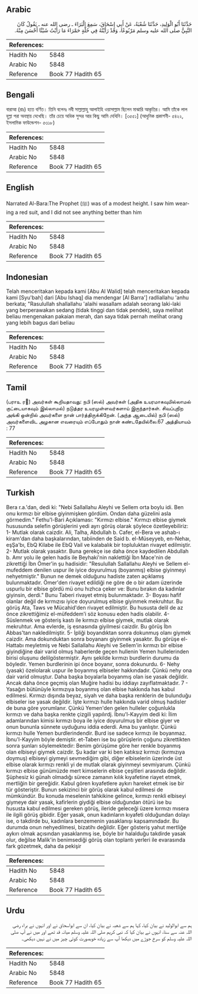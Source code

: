 ## Arabic


<div dir="rtl" lang="ar" style={{fontSize:'larger',backgroundColor:'#f8f9fa',padding:20}}>
حَدَّثَنَا أَبُو الْوَلِيدِ، حَدَّثَنَا شُعْبَةُ، عَنْ أَبِي إِسْحَاقَ، سَمِعَ الْبَرَاءَ ـ رضى الله عنه ـ يَقُولُ كَانَ النَّبِيُّ صلى الله عليه وسلم مَرْبُوعًا، وَقَدْ رَأَيْتُهُ فِي حُلَّةٍ حَمْرَاءَ مَا رَأَيْتُ شَيْئًا أَحْسَنَ مِنْهُ‏.‏
</div>
<div style={{backgroundColor:'#f8f9fa',padding:20, marginBottom: 10}}><table> <thead> <tr> <th>References:</th> <th></th> </tr> </thead> <tbody><tr><td>Hadith No</td><td>5848</td></tr><tr><td>Arabic No</td><td>5848</td></tr><tr><td>Reference</td><td>Book 77 Hadith 65</td></tr></tbody></table></div>

## Bengali


<div dir="ltr" lang="bn" style={{fontSize:'larger',backgroundColor:'#f8f9fa',padding:20}}>
বারাআ (রাঃ) হতে বর্ণিত। তিনি বলেনঃ নবী সাল্লাল্লাহু আলাইহি ওয়াসাল্লাম ছিলেন মাঝারি আকৃতির। আমি তাঁকে লাল হুল্লা পরা অবস্থায় দেখেছি। তাঁর চেয়ে অধিক সুন্দর আর কিছু আমি দেখিনি। [৩৫৫১] (আধুনিক প্রকাশনী- ৫৪২২, ইসলামিক ফাউন্ডেশন- ৫৩১৮)
</div>
<div style={{backgroundColor:'#f8f9fa',padding:20, marginBottom: 10}}><table> <thead> <tr> <th>References:</th> <th></th> </tr> </thead> <tbody><tr><td>Hadith No</td><td>5848</td></tr><tr><td>Arabic No</td><td>5848</td></tr><tr><td>Reference</td><td>Book 77 Hadith 65</td></tr></tbody></table></div>

## English


<div dir="ltr" lang="en" style={{fontSize:'larger',backgroundColor:'#f8f9fa',padding:20}}>
Narrated Al-Bara:The Prophet (ﷺ) was of a modest height. I saw him wearing a red suit, and I did not see anything better than him
</div>
<div style={{backgroundColor:'#f8f9fa',padding:20, marginBottom: 10}}><table> <thead> <tr> <th>References:</th> <th></th> </tr> </thead> <tbody><tr><td>Hadith No</td><td>5848</td></tr><tr><td>Arabic No</td><td>5848</td></tr><tr><td>Reference</td><td>Book 77 Hadith 65</td></tr></tbody></table></div>

## Indonesian


<div dir="ltr" lang="id" style={{fontSize:'larger',backgroundColor:'#f8f9fa',padding:20}}>
Telah menceritakan kepada kami [Abu Al Walid] telah menceritakan kepada kami [Syu'bah] dari [Abu Ishaq] dia mendengar [Al Barra'] radliallahu 'anhu berkata; "Rasulullah shallallahu 'alaihi wasallam adalah seorang laki-laki yang berperawakan sedang (tidak tinggi dan tidak pendek), saya melihat beliau mengenakan pakaian merah, dan saya tidak pernah melihat orang yang lebih bagus dari beliau
</div>
<div style={{backgroundColor:'#f8f9fa',padding:20, marginBottom: 10}}><table> <thead> <tr> <th>References:</th> <th></th> </tr> </thead> <tbody><tr><td>Hadith No</td><td>5848</td></tr><tr><td>Arabic No</td><td>5848</td></tr><tr><td>Reference</td><td>Book 77 Hadith 65</td></tr></tbody></table></div>

## Tamil


<div dir="ltr" lang="ta" style={{fontSize:'larger',backgroundColor:'#f8f9fa',padding:20}}>
(பராஉ ர) அவர்கள் கூறியதாவது: நபி (ஸல்) அவர்கள் (அதிக உயரமாகவுமில்லாமல் குட்டையாகவும் இல்லாமல்) நடுத்தர உயரமுள்ளவர்களாய் இருந்தார்கள். சிவப்புநிற அங்கி ஒன்றில் அவர்களை நான் பார்த்திருக்கிறேன். (அந்த ஆடையில்) நபி (ஸல்) அவர்களைவிட அழகான எவரையும் எப்போதும் நான் கண்டதேயில்லை.67 அத்தியாயம் : 77
</div>
<div style={{backgroundColor:'#f8f9fa',padding:20, marginBottom: 10}}><table> <thead> <tr> <th>References:</th> <th></th> </tr> </thead> <tbody><tr><td>Hadith No</td><td>5848</td></tr><tr><td>Arabic No</td><td>5848</td></tr><tr><td>Reference</td><td>Book 77 Hadith 65</td></tr></tbody></table></div>

## Turkish


<div dir="ltr" lang="tr" style={{fontSize:'larger',backgroundColor:'#f8f9fa',padding:20}}>
Bera r.a.'dan, dedi ki: "Nebi Sallallahu Aleyhi ve Sellem orta boylu idi. Ben onu kırmızı bir elbise giyinmişken gördüm. Ondan daha güzelini asla görmedim." Fethu'l-Bari Açıklaması: "Kırmızı elbise." Kırmızı elbise giymek hususunda selefin görüşlerini yedi ayrı görüş olarak şöylece özetleyebiliriz: 1- Mutlak olarak caizdir. Ali, Talha, Abdullah b. Cafer, el-Bera ve ashab-ı kiram'dan daha başkalarından, tabiinden de Said b. el-Müseyyeb, en-Nehaı, eşŞa'bı, EbQ Kilabe ile EbQ Vail ve kalabalık bir topluluktan rivayet edilmiştir. 2- Mutlak olarak yasaktır. Buna gerekçe ise daha önce kaydedilen Abdullah b. Amr yolu ile gelen hadis ile Beyhaki'nin naklettiği İbn Mace'nin de zikrettiği İbn Ömer'in şu hadisidir: "Resulullah Sallallahu Aleyhi ve Sellem el-mufeddem denilen uspur ile iyice doyurulmuş (boyanmış) elbise giyinmeyi nehyetmiştir." Bunun ne demek olduğunu hadiste zaten açıklamış bulunmaktadır. Ömer'den rivayet edildiği ne göre de o bir adam üzerinde uspurlu bir elbise gördü mü onu hızhca çeker ve: Bunu bırakın da kadınlar giyinsin, derdi." Bunu Taberi rivayet etmiş bulunmaktadır. 3- Boyası hafif olanlar değil de kırmızısı iyice doyurulmuş elbise giyinmek mekruhtur. Bu görüş Ata, Taws ve Mücahid'den rivayet edilmiştir. Bu hususta delil de az önce zikrettiğimiz el-müfeddem'i söz konusu eden hadis olabilir. 4- Süslenmek ve gösteriş kastı ile kırmızı elbise giymek, mutlak olarak mekruhtur. Ama evlerde, iş esnasında giyilmesi caizdir. Bu görüş İbn Abbas'tan nakledilmiştir. 5- İpliği boyandıktan sonra dokunmuş olanı giymek caizdir. Ama dokunduktan sonra boyananı giyinmek yasaktır. Bu görüşe el-Hattabı meyletmiş ve Nebi Sallallahu Aleyhi ve Sellem'in kırmızı bir elbise giyindiğine dair varid olmuş haberlerde geçen hullenin Yemen hullelerinden birisi oluşunu delilgöstermiştir. Aynı şekilde kırmızı burdlerin durumu da böyledir. Yemen burdlerinin ipi önce boyanır, sonra dokunurdu. 6- Nehy (yasak) özelolarak uspur ile boyanmış elbiseler hakkındadır. Çünkü nehy ona dair varid olmuştur. Daha başka boyalarla boyanmış olan ise yasak değildir. Ancak daha önce geçmiş olan Muğire hadisi bu iddiayı zayıflatmaktadır. 7 - Yasağın bütünüyle kırmızıya boyanmış olan elbise hakkında has kabul edilmesi. Kırmızı dışında beyaz, siyah ve daha başka renklerin de bulunduğu elbiseler ise yasak değildir. İşte kırmızı hulle hakkında varid olmuş hadisler de buna göre yorumlanır. Çünkü Yemen'den gelen hulleler çoğunlukla kırmızı ve daha başka renkte çizgili yapılırdj. İbnu'l-Kayyim dedi ki: İlim adamlarından kimisi kırmızı boya ile iyice doyurulmuş bir elbise giyer ve onun bununla sünnete uyduğunu iddia ederdi. Ama bu yanlıştır. Çünkü kırmızı hulle Yemen burdlerindendir. Burd ise sadece kırmızı ile boyanmaz. İbnu'l-Kayyim böyle demiştir. et-Taberı ise bu görüşlerin çoğunu zikrettikten sonra şunları söylemektedir: Benim görüşüme göre her renkle boyanmış olan elbiseyi giymek caizdir. Şu kadar var ki ben katıksız kırmızı (kırmızıya doymuş) elbiseyi giymeyi sevmediğim gibi, diğer elbiselerin üzerinde üst elbise olarak kırmızı renkli yi de mutlak olarak giyinmeyi sevmiyarum. Çünkü kırmızı elbise günümüzde mert kimselerin elbise çeşitleri arasında değildir. Şüphesiz ki günah olmadığı sürece zamanın kılık kıyafetine riayet etmek, mertliğin bir gereğidir. Kabul gören kıyafetlere aykırı hareket etmek ise bir tür gösteriştir. Bunun sekizinci bir görüş olarak kabul edilmesi de mümkündür. Bu konuda meselenin tahkikine gelince, kırmızı renkli elbiseyi giymeye dair yasak, kafirlerin giydiği elbise olduğundan ötürü ise bu hususta kabul edilmesi gereken görüş, ileride geleceği üzere kırmızı mısera ile ilgili görüş gibidir. Eğer yasak, onun kadınların kıyafeti olduğundan dolayı ise, o takdirde bu, kadınlara benzemenin yasaklanışı kapsamındadır. Bu durumda onun nehyedilmesi, bizatihı değildir. Eğer gösteriş yahut mertliğe aykırı olmak açısından yasaklanmış ise, böyle bir halalduğu takdirde yasak olur, değilse Malik'in benimsediği görüş olan toplantı yerleri ile evarasında fark gözetmek, daha da pekişir
</div>
<div style={{backgroundColor:'#f8f9fa',padding:20, marginBottom: 10}}><table> <thead> <tr> <th>References:</th> <th></th> </tr> </thead> <tbody><tr><td>Hadith No</td><td>5848</td></tr><tr><td>Arabic No</td><td>5848</td></tr><tr><td>Reference</td><td>Book 77 Hadith 65</td></tr></tbody></table></div>

## Urdu


<div dir="rtl" lang="ur" style={{fontSize:'larger',backgroundColor:'#f8f9fa',padding:20}}>
ہم سے ابوالولید نے بیان کیا، کہا ہم سے شعبہ نے بیان کیا، ان سے ابواسحاق نے اور انہوں نے براء رضی اللہ عنہ سے سنا، انہوں نے بیان کیا کہ نبی کریم صلی اللہ علیہ وسلم میانہ قد تھے اور میں نے آپ صلی اللہ علیہ وسلم کو سرخ جوڑے میں دیکھا آپ سے زیادہ خوبصورت کوئی چیز میں نے نہیں دیکھی۔
</div>
<div style={{backgroundColor:'#f8f9fa',padding:20, marginBottom: 10}}><table> <thead> <tr> <th>References:</th> <th></th> </tr> </thead> <tbody><tr><td>Hadith No</td><td>5848</td></tr><tr><td>Arabic No</td><td>5848</td></tr><tr><td>Reference</td><td>Book 77 Hadith 65</td></tr></tbody></table></div>